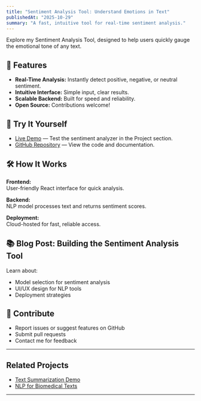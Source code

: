 ```yaml
---
title: "Sentiment Analysis Tool: Understand Emotions in Text"
publishedAt: "2025-10-29"
summary: "A fast, intuitive tool for real-time sentiment analysis."
---
```


Explore my Sentiment Analysis Tool, designed to help users quickly gauge the emotional tone of any text.

## 🚀 Features

- **Real-Time Analysis:** Instantly detect positive, negative, or neutral sentiment.
- **Intuitive Interface:** Simple input, clear results.
- **Scalable Backend:** Built for speed and reliability.
- **Open Source:** Contributions welcome!


## 🔗 Try It Yourself

- [Live Demo](/projects/sentiment-analysis-demo) — Test the sentiment analyzer in the Project section.
- [GitHub Repository](https://github.com/aswinraja98/sentiment-analysis-tool-v2) — View the code and documentation.

## 🛠️ How It Works

**Frontend:**  
User-friendly React interface for quick analysis.

**Backend:**  
NLP model processes text and returns sentiment scores.

**Deployment:**  
Cloud-hosted for fast, reliable access.

## 📚 Blog Post: Building the Sentiment Analysis Tool

Learn about:
- Model selection for sentiment analysis
- UI/UX design for NLP tools
- Deployment strategies

## 🤝 Contribute

- Report issues or suggest features on GitHub
- Submit pull requests
- Contact me for feedback

---

## Related Projects

- [Text Summarization Demo](/projects/text-summarization-demo)
- [NLP for Biomedical Texts](#)

---

